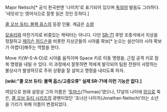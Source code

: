 Major Neitsch[* 공식 한국판엔 '나이치'로 표기되어 있으며 [[독일어]] 발음도 그러하다. '네잇쉬'는 영어식으로 잘못 읽은 것인 듯하다.]

[[콜 오브 듀티: 블랙 옵스]]의 등장 인물. 계급은 [[소령]]

[[모슬리]]와 마찬가지로 비중있는 캐릭터는 아니다. 다만 [[SR-71]] 후방 조종석에서 지상을 정찰하고 [[제이슨 허드슨]]을 비롯한 지상군들의 시야를 확보[* 눈오는 설산이라 시야 확보가 어렵다]해주는 역할을 한다.

Move 키(W-S-A-D)로 시야를 움직이며 Space 키로 이동 명령을, 근접 공격 키로 잠복 명령을 내릴 수 있다. 이 과정에서 잘못하면 적에게 발각되어 팀원 전원이 사망하는 불상사가 발생하므로 주위 상황을 잘 살피고 명령을 내리도록 하자.

'''[wiki:"콜 오브 듀티: 블랙 옵스/고증오류" 실제 SR-71에 이런 기능은 없다.]'''

여담으로 원래 설정상 그의 이름은 '[[토마스]](Thomas)'였으나, 17살의 나이에 [[암]]으로 죽은, [[콜 오브 듀티 시리즈]]의 광팬이었던 '조너선 나이치(Jonathan Neitsch)'라는 소년을 기리기 위해 이름이 변경되었다.
